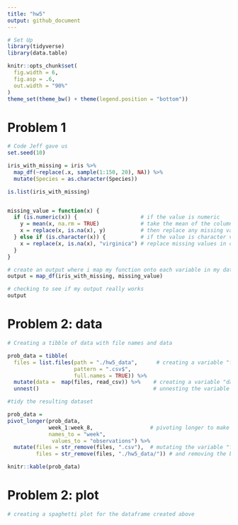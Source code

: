 ```yaml
---
title: "hw5"
output: github_document
---
```


```r

# Set Up
library(tidyverse)
library(data.table)

knitr::opts_chunk$set(
  fig.width = 6,
  fig.asp = .6,
  out.width = "90%"
)
theme_set(theme_bw() + theme(legend.position = "bottom"))
```

# Problem 1
```r
# Code Jeff gave us
set.seed(10)

iris_with_missing = iris %>% 
  map_df(~replace(.x, sample(1:150, 20), NA)) %>%
  mutate(Species = as.character(Species))

is.list(iris_with_missing)


missing_value = function(x) {
  if (is.numeric(x)) {                    # if the value is numeric 
    y = mean(x, na.rm = TRUE)             # take the mean of the column x and save it as a value y
    x = replace(x, is.na(x), y)           # then replace any missing values in column x with the value y
  } else if (is.character(x)) {           # if the value is character variable
    x = replace(x, is.na(x), "virginica") # replace missing values in column x with virginica
  }
}

# create an output where i map my function onto each variable in my dataframe
output = map_df(iris_with_missing, missing_value)   

# checking to see if my output really works
output 

```

# Problem 2: data

```r

# Creating a tibble of data with file names and data

prob_data = tibble(
  files = list.files(path = "./hw5_data",      # creating a variable "files" for filenames
                     pattern = ".csv$", 
                     full.names = TRUE)) %>%
  mutate(data =  map(files, read_csv)) %>%    # creating a variable "data" where i read the csv files
  unnest()                                    # unnesting the variable "data"

#tidy the resulting dataset

prob_data =
pivot_longer(prob_data, 
             week_1:week_8,                  # pivoting longer to make each column a variable
             names_to = "week",
              values_to = "observations") %>%
  mutate(files = str_remove(files, ".csv"),  # mutating the variable "files" to remove the .csv
         files = str_remove(files, "./hw5_data/")) # and removing the beginning of the path of "files"

knitr::kable(prob_data)
```

# Problem 2: plot

```r

# creating a spaghetti plot for the dataframe created above


```

